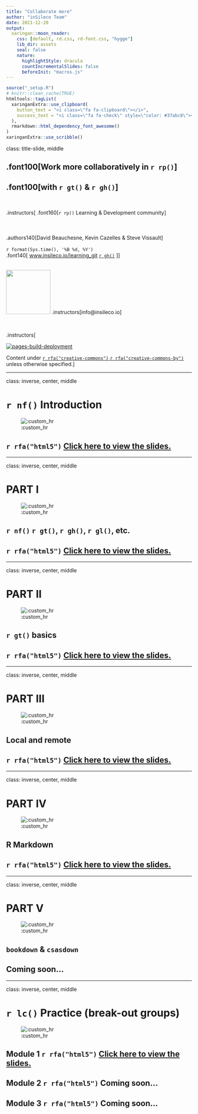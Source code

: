 ```yaml
---
title: "Collaborate more"
author: "inSileco Team"
date: 2021-12-20
output:
  xaringan::moon_reader:
    css: [default, rd.css, rd-font.css, "hygge"]
    lib_dir: assets
    seal: false
    nature:
      highlightStyle: dracula
      countIncrementalSlides: false
      beforeInit: "macros.js"
---
```



```r
source("_setup.R")
# knitr::clean_cache(TRUE)
htmltools::tagList(
  xaringanExtra::use_clipboard(
    button_text = "<i class=\"fa fa-clipboard\"></i>",
    success_text = "<i class=\"fa fa-check\" style=\"color: #37abc8\"></i>",
  ),
  rmarkdown::html_dependency_font_awesome()
)
xaringanExtra::use_scribble()
```


class: title-slide, middle


## .font100[Work more collaboratively in `r rp()`]

## .font100[with `r gt()` & `r gh()`]


<br>

.instructors[
  .font160[`r rp()` Learning & Development community]
  <br><br><br><br>
  .authors140[David Beauchesne, Kevin Cazelles & Steve Vissault]
  <br><br>
  `r format(Sys.time(), '%B %d, %Y')`
  <br>
  .font140[
  [www.insileco.io/learning_git](https://www.insileco.io/learning_git/#1) [`r gh()`](https://github.com/inSilecoInc/learning_git)
  <!-- [`r db()`](link_to_data) -->
  <!-- [`r rfa("file-pdf")`](link_to_pdf_version) -->
  ]
]

<br>
<img src="img/logoW.png" width="120px"></img>
.instructors[info@insileco.io]

<br>

.instructors[

[![pages-build-deployment](https://github.com/inSilecoInc/learning_git/actions/workflows/pages/pages-build-deployment/badge.svg)](https://github.com/inSilecoInc/learning_git/actions/workflows/pages/pages-build-deployment)

Content under [`r rfa("creative-commons")` `r rfa("creative-commons-by")`](https://creativecommons.org/licenses/by/4.0/) unless otherwise specified.]



---

class: inverse, center, middle

# `r nf()` Introduction

![:custom_hr]()

## `r rfa("html5")` [Click here to view the slides.](_00_introduction.html)




---

class: inverse, center, middle

# PART I

![:custom_hr]()

##  `r nf()` `r gt()`, `r gh()`, `r gl()`, etc.

## `r rfa("html5")` [Click here to view the slides.](_01_overview.html)





---

class: inverse, center, middle

# PART II

![:custom_hr]()

## `r gt()` basics

## `r rfa("html5")` [Click here to view the slides.](_02_basic_git.html)





---

class: inverse, center, middle

# PART III

![:custom_hr]()

## Local and remote

## `r rfa("html5")` [Click here to view the slides.](_03_local_remote.html)


---

class: inverse, center, middle

# PART IV

![:custom_hr]()

## R Markdown

## `r rfa("html5")` [Click here to view the slides.](_04_rmarkdown.html)



---

class: inverse, center, middle

# PART V

![:custom_hr]()

## `bookdown` & `csasdown`

## Coming soon...


---

class: inverse, center, middle

# `r lc()` Practice (break-out groups)

![:custom_hr]()

## Module 1 `r rfa("html5")` [Click here to view the slides.](_z01_break_out.html)

## Module 2 `r rfa("html5")`  Coming soon...

## Module 3 `r rfa("html5")` Coming soon...
